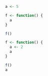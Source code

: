 <!-- Setup 33-function-scoping.R -->
```r
a <- 5
```


<!-- A function can access global variables: -->
```r
f <- function() {
  a
}

f()
```


<!-- When a function writes to a variable, it always writes in scope -->
```r
f <- function() {
  a <- 2
  a
}

f()
a
```


<!-- Global variables are a (hidden) part of a function's interface! -->
```r
```


<!-- Best practice: self-contained functions, independent of global variables -->
```r
```
